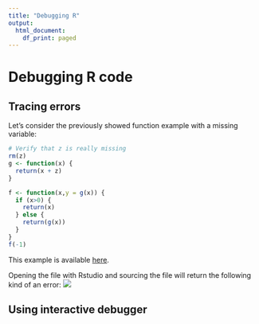 ```yaml
---
title: "Debugging R"
output:
  html_document:
    df_print: paged
---
```


# Debugging R code {#practice}

## Tracing errors

Let's consider the previously showed function example with a missing variable:

```r
# Verify that z is really missing
rm(z)
g <- function(x) {
  return(x + z)
}

f <- function(x,y = g(x)) {
  if (x>0) {
    return(x)
  } else {
    return(g(x))
  }
}
f(-1)
```
This example is available [here](https://raw.githubusercontent.com/AaltoSciComp/r-debugging/main/examples/missing-variable.R).

Opening the file with Rstudio and sourcing the file will return the following kind of an error:
![](https://raw.githubusercontent.com/AaltoSciComp/r-debugging/main/images/missing-variable.png)


## Using interactive debugger



